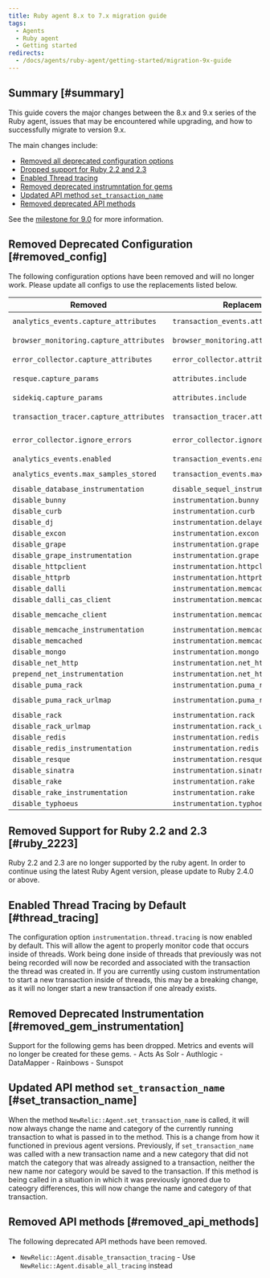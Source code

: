 ```yaml
---
title: Ruby agent 8.x to 7.x migration guide
tags:
  - Agents
  - Ruby agent
  - Getting started
redirects:
  - /docs/agents/ruby-agent/getting-started/migration-9x-guide
---
```


## Summary [#summary]

This guide covers the major changes between the 8.x and 9.x series of the Ruby agent, issues that may be encountered while upgrading, and how to successfully migrate to version 9.x.

The main changes include:

* [Removed all deprecated configuration options](#removed_config)
* [Dropped support for Ruby 2.2 and 2.3](#ruby_2223)
* [Enabled Thread tracing](#thread_tracing)
* [Removed deprecated instrumntation for gems](#removed_gem_instrumentation)
* [Updated API method `set_transaction_name`](#set_transaction_name)
* [Removed deprecated API methods](#removed_api_methods)

See the [milestone for 9.0](https://github.com/newrelic/newrelic-ruby-agent/milestone/28?closed=1) for more information.

## Removed Deprecated Configuration [#removed_config]

  The following configuration options have been removed and will no longer work. Please update all configs to use the replacements listed below.

  |  Removed                                  | Replacement                               | `newrelic.yml` example                                                              |
  | ----------------------------------------- | ----------------------------------------- | ----------------------------------------------------------------------------------- |
  | `analytics_events.capture_attributes`     | `transaction_events.attributes.enabled`   | `transaction_events.attributes.enabled: false`                                      |
  | `browser_monitoring.capture_attributes`   | `browser_monitoring.attributes.enabled`   | `browser_monitoring.attributes.enabled: false`                                      |
  | `error_collector.capture_attributes`      | `error_collector.attributes.enabled`      | `error_collector.attributes.enabled: false`                                         |
  | `resque.capture_params`                   | `attributes.include`                      | `attributes.include: ['job.resque.args.*']`                                         |
  | `sidekiq.capture_params`                  | `attributes.include`                      | `attributes.include: ['job.sidekiq.args.*']`                                        |
  | `transaction_tracer.capture_attributes`   | `transaction_tracer.attributes.enabled`   | `transaction_tracer.attributes.enabled: false`                                      |
  | `error_collector.ignore_errors`           | `error_collector.ignore_classes`          | `error_collector.ignore_classes: ['ActionController::RoutingError', 'CustomError']` |
  | `analytics_events.enabled`                | `transaction_events.enabled`              | `transaction_events.enabled: false`                                                 |
  | `analytics_events.max_samples_stored`     | `transaction_events.max_samples_stored`   | `transaction_events.max_samples_stored: 1200`                                       |
  | `disable_database_instrumentation`        | `disable_sequel_instrumentation`          | `disable_sequel_instrumentation: true`                                              |
  | `disable_bunny`                           | `instrumentation.bunny`                   | `instrumentation.bunny: disabled`                                                   |
  | `disable_curb`                            | `instrumentation.curb`                    | `instrumentation.curb: disabled`                                                    |
  | `disable_dj`                              | `instrumentation.delayed_job`             | `instrumentation.delayed_job: disabled`                                             |
  | `disable_excon`                           | `instrumentation.excon`                   | `instrumentation.excon: disabled`                                                   |
  | `disable_grape`                           | `instrumentation.grape`                   | `instrumentation.grape: disabled`                                                   |
  | `disable_grape_instrumentation`           | `instrumentation.grape`                   | `instrumentation.grape: disabled`                                                   |
  | `disable_httpclient`                      | `instrumentation.httpclient`              | `instrumentation.httpcient: disabled`                                               |
  | `disable_httprb`                          | `instrumentation.httprb`                  | `instrumentation.httprb: disabled`                                                  |
  | `disable_dalli`                           | `instrumentation.memcache`                | `instrumentation.memcache: disabled`                                                |
  | `disable_dalli_cas_client`                | `instrumentation.memcache`                | `instrumentation.memcache: disabled`                                                |
  | `disable_memcache_client`                 | `instrumentation.memcache-client`         | `instrumentation.memcache-client: disabled`                                         |
  | `disable_memcache_instrumentation`        | `instrumentation.memcache`                | `instrumentation.memcache: disabled`                                                |
  | `disable_memcached`                       | `instrumentation.memcached`               | `instrumentation.memcached: disabled`                                               |
  | `disable_mongo`                           | `instrumentation.mongo`                   | `instrumentation.mongo: disabled`                                                   |
  | `disable_net_http`                        | `instrumentation.net_http`                | `instrumentation.net_http: disabled`                                                |
  | `prepend_net_instrumentation`             | `instrumentation.net_http`                | `instrumentation.net_http: prepend`                                                 |
  | `disable_puma_rack`                       | `instrumentation.puma_rack`               | `instrumentation.puma_rack: disabled`                                               |
  | `disable_puma_rack_urlmap`                | `instrumentation.puma_rack_urlmap`        | `instrumentation.puma_rack_urlmap: disabled`                                        |
  | `disable_rack`                            | `instrumentation.rack`                    | `instrumentation.rack: disabled`                                                    |
  | `disable_rack_urlmap`                     | `instrumentation.rack_urlmap`             | `instrumentation.rack_urlmap: disabled`                                             |
  | `disable_redis`                           | `instrumentation.redis`                   | `instrumentation.redis: disabled`                                                   |
  | `disable_redis_instrumentation`           | `instrumentation.redis`                   | `instrumentation.redis: disabled`                                                   |
  | `disable_resque`                          | `instrumentation.resque`                  | `instrumentation.resque: disabled`                                                  |
  | `disable_sinatra`                         | `instrumentation.sinatra`                 | `instrumentation.sinatra: disabled`                                                 |
  | `disable_rake`                            | `instrumentation.rake`                    | `instrumentation.rake: disabled`                                                    |
  | `disable_rake_instrumentation`            | `instrumentation.rake`                    | `instrumentation.rake: disabled`                                                    |
  | `disable_typhoeus`                        | `instrumentation.typhoeus`                | `instrumentation.typhoeus: disabled`                                                |


## Removed Support for Ruby 2.2 and 2.3 [#ruby_2223]

  Ruby 2.2 and 2.3 are no longer supported by the ruby agent. In order to continue using the latest Ruby Agent version, please update to Ruby 2.4.0 or above.


## Enabled Thread Tracing by Default [#thread_tracing]

  The configuration option `instrumentation.thread.tracing` is now enabled by default. This will allow the agent to properly monitor code that occurs inside of threads. Work being done inside of threads that previously was not being recorded will now be recorded and associated with the transaction the thread was created in.
  If you are currently using custom instrumentation to start a new transaction inside of threads, this may be a breaking change, as it will no longer start a new transaction if one already exists.


## Removed Deprecated Instrumentation [#removed_gem_instrumentation]

  Support for the following gems has been dropped. Metrics and events will no longer be created for these gems.
    - Acts As Solr
    - Authlogic
    - DataMapper
    - Rainbows
    - Sunspot


## Updated API method `set_transaction_name` [#set_transaction_name]

  When the method `NewRelic::Agent.set_transaction_name` is called, it will now always change the name and category of the currently running transaction to what is passed in to the method. This is a change from how it functioned in previous agent versions. Previously, if `set_transaction_name` was called with a new transaction name and a new category that did not match the category that was already assigned to a transaction, neither the new name nor category would be saved to the transaction. 
  If this method is being called in a situation in which it was previously ignored due to cateogry differences, this will now change the name and category of that transaction. 


## Removed API methods [#removed_api_methods]

  The following deprecated API methods have been removed.
  - `NewRelic::Agent.disable_transaction_tracing` - Use `NewRelic::Agent.disable_all_tracing` instead